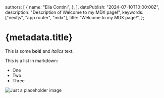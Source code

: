 

  authors: [
    {
      name: "Elia Contini",
    },
  ],
  datePublish: "2024-07-10T10:00:00Z",
  description: "Description of Welcome to my MDX page!",
  keywords: ["nextjs", "app router", "mdx"],
  title: "Welcome to my MDX page!",
};

# {metadata.title}

<FormatDate date={metadata.datePublish} />

This is some **bold** and _italics_ text.

This is a list in markdown:

- One
- Two
- Three

<Image src={placeholder} alt="Just a placeholder image" />
